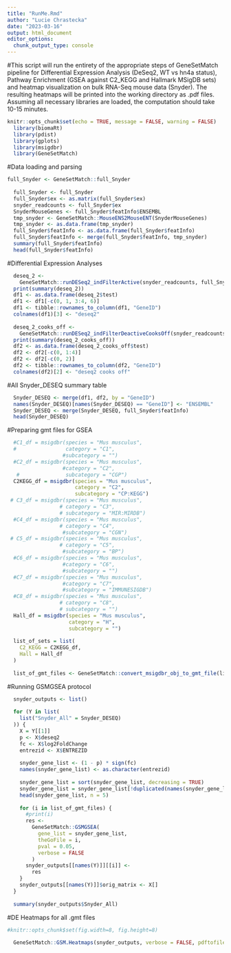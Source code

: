 ```yaml
---
title: "RunMe.Rmd"
author: "Lucie Chrastecka"
date: "2023-03-16"
output: html_document
editor_options: 
  chunk_output_type: console
---
```


#This script will run the entirety of the appropriate steps of GeneSetMatch pipeline for Differential Expression Analysis (DeSeq2, WT vs hn4a status), Pathway Enrichment (GSEA against C2_KEGG and Hallmark MSigDB sets) and heatmap visualization on bulk RNA-Seq mouse data (Snyder). The resulting heatmaps will be printed into the working directory as .pdf files. 
Assuming all necessary libraries are loaded, the computation should take 10-15 minutes.

```r
knitr::opts_chunk$set(echo = TRUE, message = FALSE, warning = FALSE)
  library(biomaRt)
  library(pdist)
  library(gplots)
  library(msigdbr)
  library(GeneSetMatch)
```

#Data loading and parsing
```r
full_Snyder <- GeneSetMatch::full_Snyder
  
  full_Snyder <- full_Snyder 
  full_Snyder$ex <- as.matrix(full_Snyder$ex)
  snyder_readcounts <- full_Snyder$ex
  SnyderMouseGenes <- full_Snyder$featInfo$ENSEMBL
  tmp_snyder <- GeneSetMatch::MouseENS2MouseENT(SnyderMouseGenes)
  tmp_snyder <- as.data.frame(tmp_snyder)
  full_Snyder$featInfo <- as.data.frame(full_Snyder$featInfo)
  full_Snyder$featInfo <- merge(full_Snyder$featInfo, tmp_snyder)
  summary(full_Snyder$featInfo)
  head(full_Snyder$featInfo)
```

#Differential Expression Analyses
```r
  deseq_2 <-
    GeneSetMatch::runDESeq2_indFilterActive(snyder_readcounts, full_Snyder$sampInfo$`hnf4a status`)
  print(summary(deseq_2))
  df1 <- as.data.frame(deseq_2$test)
  df1 <- df1[-c(0, 1, 3:4, 6)]
  df1 <- tibble::rownames_to_column(df1, "GeneID")
  colnames(df1)[3] <- "deseq2"
  
  deseq_2_cooks_off <-
    GeneSetMatch::runDESeq2_indFilterDeactiveCooksOff(snyder_readcounts, full_Snyder$sampInfo$`hnf4a status`)
  print(summary(deseq_2_cooks_off))
  df2 <- as.data.frame(deseq_2_cooks_off$test)
  df2 <- df2[-c(0, 1:4)]
  df2 <- df2[-c(0, 2)]
  df2 <- tibble::rownames_to_column(df2, "GeneID")
  colnames(df2)[2] <- "deseq2 cooks off"
```

 #All Snyder_DESEQ summary table
```r
  Snyder_DESEQ <- merge(df1, df2, by = "GeneID")
  names(Snyder_DESEQ)[names(Snyder_DESEQ) == "GeneID"] <- "ENSEMBL"
  Snyder_DESEQ <- merge(Snyder_DESEQ, full_Snyder$featInfo)
  head(Snyder_DESEQ)
```

#Preparing gmt files for GSEA
```r
  
  #C1_df = msigdbr(species = "Mus musculus",
  #                category = "C1",
                  #subcategory = "")
  #C2_df = msigdbr(species = "Mus musculus",
                  #category = "C2",
   #               subcategory = "CGP")
  C2KEGG_df = msigdbr(species = "Mus musculus",
                      category = "C2",
                      subcategory = "CP:KEGG")
 # C3_df = msigdbr(species = "Mus musculus",
                 # category = "C3",
                 # subcategory = "MIR:MIRDB")
  #C4_df = msigdbr(species = "Mus musculus",
                 # category = "C4",
                  #subcategory = "CGN")
 # C5_df = msigdbr(species = "Mus musculus",
                 # category = "C5",
                  #subcategory = "BP")
  #C6_df = msigdbr(species = "Mus musculus",
                  #category = "C6",
                  #subcategory = "")
  #C7_df = msigdbr(species = "Mus musculus",
                  #category = "C7",
                  #subcategory = "IMMUNESIGDB")
  #C8_df = msigdbr(species = "Mus musculus",
                 # category = "C8",
                 # subcategory = "")
  Hall_df = msigdbr(species = "Mus musculus",
                    category = "H",
                    subcategory = "")
  
  list_of_sets = list(
    C2_KEGG = C2KEGG_df,
    Hall = Hall_df
  )
  
  list_of_gmt_files <- GeneSetMatch::convert_msigdbr_obj_to_gmt_file(list_of_sets)
```

#Running GSMGSEA protocol
```r

  snyder_outputs <- list()
  
  for (Y in list(
    list("Snyder_All" = Snyder_DESEQ)
  )) {
    X = Y[[1]]
    p <- X$deseq2
    fc <- X$log2FoldChange
    entrezid <- X$ENTREZID
    
    snyder_gene_list <- (1 - p) * sign(fc)
    names(snyder_gene_list) <- as.character(entrezid)
    
    snyder_gene_list = sort(snyder_gene_list, decreasing = TRUE)
    snyder_gene_list = snyder_gene_list[!duplicated(names(snyder_gene_list))]
    head(snyder_gene_list, n = 5)
    
    for (i in list_of_gmt_files) {
      #print(i)
      res <-
        GeneSetMatch::GSMGSEA(
          gene_list = snyder_gene_list,
          theGoFile = i,
          pval = 0.05,
          verbose = FALSE
        )
      snyder_outputs[[names(Y)]][[i]] <-
        res 
    }
    snyder_outputs[[names(Y)]]$orig_matrix <- X[]
  }
  
  summary(snyder_outputs$Snyder_All)
```

#DE Heatmaps for all .gmt files
```r
#knitr::opts_chunk$set(fig.width=8, fig.height=8) 
  
  GeneSetMatch::GSM.Heatmaps(snyder_outputs, verbose = FALSE, pdftofile = FALSE)
  
```

